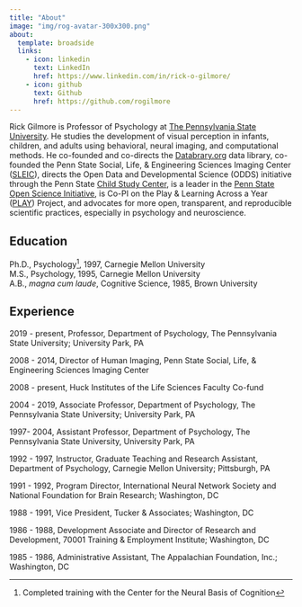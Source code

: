 ```yaml
---
title: "About"
image: "img/rog-avatar-300x300.png"
about:
  template: broadside
  links:
    - icon: linkedin
      text: LinkedIn
      href: https://www.linkedin.com/in/rick-o-gilmore/
    - icon: github
      text: Github
      href: https://github.com/rogilmore
---
```


Rick Gilmore is Professor of Psychology at [The Pennsylvania State University](https://www.psu.edu/). 
He studies the development of visual perception in infants, children, and adults using behavioral, neural imaging, and computational methods. 
He co-founded and co-directs the [Databrary.org](https://databrary.org) data library, co-founded the Penn State Social, Life, & Engineering Sciences Imaging Center ([SLEIC](https://imaging.psu.edu)), directs the Open Data and Developmental Science (ODDS) initiative through the Penn State [Child Study Center](https://csc.la.psu.edu/), is a leader in the [Penn State Open Science Initiative](https://github.com/penn-state-open-science/), is Co-PI on the Play & Learning Across a Year ([PLAY](https://play-project.org)) Project, and advocates for more open, transparent, and reproducible scientific practices, especially in psychology and neuroscience.

## Education

Ph.D., Psychology^[Completed training with the Center for the Neural Basis of Cognition], 1997, Carnegie Mellon University</br>
M.S., Psychology, 1995, Carnegie Mellon University</br>
A.B., *magna cum laude*, Cognitive Science, 1985, Brown University

## Experience

2019 - present, Professor, Department of Psychology, The Pennsylvania State University; University Park, PA

2008 - 2014, Director of Human Imaging, Penn State Social, Life, & Engineering Sciences Imaging Center

2008 - present, Huck Institutes of the Life Sciences Faculty Co-fund

2004 - 2019, Associate Professor, Department of Psychology, The Pennsylvania State University; University Park, PA

1997- 2004, Assistant Professor, Department of Psychology, The Pennsylvania State University, University Park, PA

1992 - 1997, Instructor, Graduate Teaching and Research Assistant, Department of Psychology, Carnegie Mellon University; Pittsburgh, PA

1991 - 1992, Program Director, International Neural Network Society and National Foundation for Brain Research; Washington, DC

1988 - 1991, Vice President, Tucker & Associates; Washington, DC

1986 - 1988, Development Associate and Director of Research and Development, 70001 Training & Employment Institute; Washington, DC

1985 - 1986, Administrative Assistant, The Appalachian Foundation, Inc.; Washington, DC
